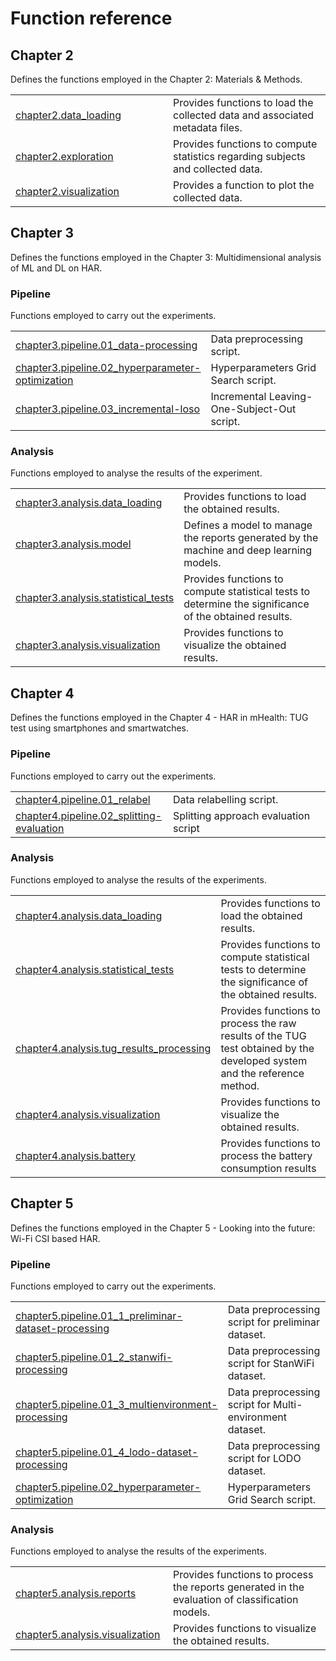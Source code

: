 # Function reference {.doc .doc-index}

## Chapter 2

Defines the functions employed in the Chapter 2: Materials & Methods.

| | |
| --- | --- |
| [chapter2.data_loading](chapter2.data_loading.qmd#libs.chapter2.data_loading) | Provides functions to load the collected data and associated metadata files. |
| [chapter2.exploration](chapter2.exploration.qmd#libs.chapter2.exploration) | Provides functions to compute statistics regarding subjects and collected data. |
| [chapter2.visualization](chapter2.visualization.qmd#libs.chapter2.visualization) | Provides a function to plot the collected data. |

## Chapter 3

Defines the functions employed in the Chapter 3: Multidimensional analysis of ML and DL on HAR.

### Pipeline

Functions employed to carry out the experiments.

| | |
| --- | --- |
| [chapter3.pipeline.01_data-processing](chapter3.pipeline.01_data-processing.qmd#libs.chapter3.pipeline.01_data-processing) | Data preprocessing script. |
| [chapter3.pipeline.02_hyperparameter-optimization](chapter3.pipeline.02_hyperparameter-optimization.qmd#libs.chapter3.pipeline.02_hyperparameter-optimization) | Hyperparameters Grid Search script. |
| [chapter3.pipeline.03_incremental-loso](chapter3.pipeline.03_incremental-loso.qmd#libs.chapter3.pipeline.03_incremental-loso) | Incremental Leaving-One-Subject-Out script. |

### Analysis

Functions employed to analyse the results of the experiment.

| | |
| --- | --- |
| [chapter3.analysis.data_loading](chapter3.analysis.data_loading.qmd#libs.chapter3.analysis.data_loading) | Provides functions to load the obtained results. |
| [chapter3.analysis.model](chapter3.analysis.model.qmd#libs.chapter3.analysis.model) | Defines a model to manage the reports generated by the machine and deep learning models. |
| [chapter3.analysis.statistical_tests](chapter3.analysis.statistical_tests.qmd#libs.chapter3.analysis.statistical_tests) | Provides functions to compute statistical tests to determine the significance of the obtained results. |
| [chapter3.analysis.visualization](chapter3.analysis.visualization.qmd#libs.chapter3.analysis.visualization) | Provides functions to visualize the obtained results. |

## Chapter 4

Defines the functions employed in the Chapter 4 - HAR in mHealth: TUG test using smartphones and smartwatches.

### Pipeline

Functions employed to carry out the experiments.

| | |
| --- | --- |
| [chapter4.pipeline.01_relabel](chapter4.pipeline.01_relabel.qmd#libs.chapter4.pipeline.01_relabel) | Data relabelling script. |
| [chapter4.pipeline.02_splitting-evaluation](chapter4.pipeline.02_splitting-evaluation.qmd#libs.chapter4.pipeline.02_splitting-evaluation) | Splitting approach evaluation script |

### Analysis

Functions employed to analyse the results of the experiments.

| | |
| --- | --- |
| [chapter4.analysis.data_loading](chapter4.analysis.data_loading.qmd#libs.chapter4.analysis.data_loading) | Provides functions to load the obtained results. |
| [chapter4.analysis.statistical_tests](chapter4.analysis.statistical_tests.qmd#libs.chapter4.analysis.statistical_tests) | Provides functions to compute statistical tests to determine the significance of the obtained results. |
| [chapter4.analysis.tug_results_processing](chapter4.analysis.tug_results_processing.qmd#libs.chapter4.analysis.tug_results_processing) | Provides functions to process the raw results of the TUG test obtained by the developed system and the reference method. |
| [chapter4.analysis.visualization](chapter4.analysis.visualization.qmd#libs.chapter4.analysis.visualization) | Provides functions to visualize the obtained results. |
| [chapter4.analysis.battery](chapter4.analysis.battery.qmd#libs.chapter4.analysis.battery) | Provides functions to process the battery consumption results |

## Chapter 5

Defines the functions employed in the Chapter 5 - Looking into the future: Wi-Fi CSI based HAR.

### Pipeline

Functions employed to carry out the experiments.

| | |
| --- | --- |
| [chapter5.pipeline.01_1_preliminar-dataset-processing](chapter5.pipeline.01_1_preliminar-dataset-processing.qmd#libs.chapter5.pipeline.01_1_preliminar-dataset-processing) | Data preprocessing script for preliminar dataset. |
| [chapter5.pipeline.01_2_stanwifi-processing](chapter5.pipeline.01_2_stanwifi-processing.qmd#libs.chapter5.pipeline.01_2_stanwifi-processing) | Data preprocessing script for StanWiFi dataset. |
| [chapter5.pipeline.01_3_multienvironment-processing](chapter5.pipeline.01_3_multienvironment-processing.qmd#libs.chapter5.pipeline.01_3_multienvironment-processing) | Data preprocessing script for Multi-environment dataset. |
| [chapter5.pipeline.01_4_lodo-dataset-processing](chapter5.pipeline.01_4_lodo-dataset-processing.qmd#libs.chapter5.pipeline.01_4_lodo-dataset-processing) | Data preprocessing script for LODO dataset. |
| [chapter5.pipeline.02_hyperparameter-optimization](chapter5.pipeline.02_hyperparameter-optimization.qmd#libs.chapter5.pipeline.02_hyperparameter-optimization) | Hyperparameters Grid Search script. |

### Analysis

Functions employed to analyse the results of the experiments.

| | |
| --- | --- |
| [chapter5.analysis.reports](chapter5.analysis.reports.qmd#libs.chapter5.analysis.reports) | Provides functions to process the reports generated in the evaluation of classification models. |
| [chapter5.analysis.visualization](chapter5.analysis.visualization.qmd#libs.chapter5.analysis.visualization) | Provides functions to visualize the obtained results. |